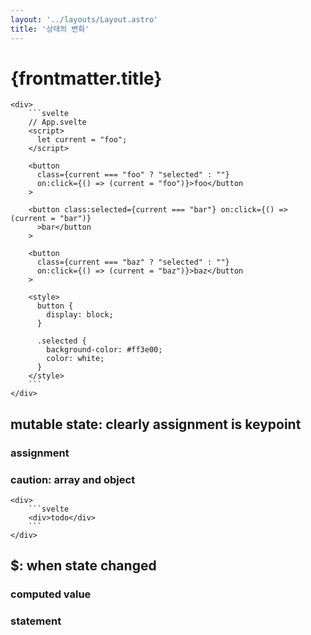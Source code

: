 ```yaml
---
layout: '../layouts/Layout.astro'
title: '상태의 변화'
---
```



# {frontmatter.title}


<ComponentAndCode>
    <App slot='component' client:visible />
    
    <div>
        ```svelte
        // App.svelte
        <script>
          let current = "foo";
        </script>
        
        <button
          class={current === "foo" ? "selected" : ""}
          on:click={() => (current = "foo")}>foo</button
        >
        
        <button class:selected={current === "bar"} on:click={() => (current = "bar")}
          >bar</button
        >
        
        <button
          class={current === "baz" ? "selected" : ""}
          on:click={() => (current = "baz")}>baz</button
        >
        
        <style>
          button {
            display: block;
          }
        
          .selected {
            background-color: #ff3e00;
            color: white;
          }
        </style>
        ```
    </div>

</ComponentAndCode>

## mutable state: clearly assignment is keypoint

### assignment

### caution: array and object

<ComponentAndCode>
    <App2 slot='component' client:visible />
    
    <div>
        ```svelte
        <div>todo</div>
        ```
    </div>

</ComponentAndCode>

## $: when state changed

### computed value

### statement

